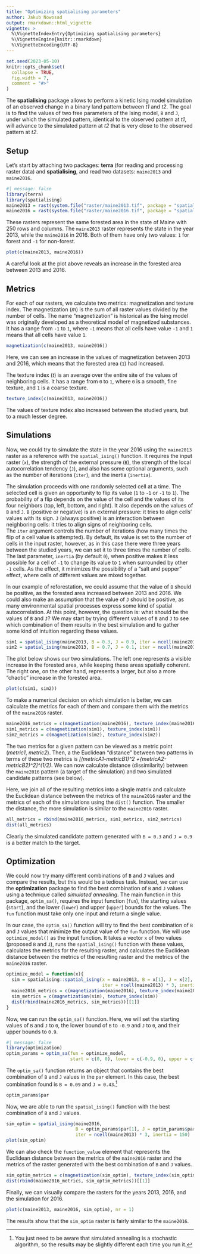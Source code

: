 ```yaml
---
title: "Optimizing spatialising parameters"
author: Jakub Nowosad
output: rmarkdown::html_vignette
vignette: >
  %\VignetteIndexEntry{Optimizing spatialising parameters}
  %\VignetteEngine{knitr::rmarkdown}
  %\VignetteEncoding{UTF-8}
---
```


```r
set.seed(2023-05-10)
knitr::opts_chunk$set(
  collapse = TRUE,
  fig.width = 7,
  comment = "#>"
)
```

The **spatialising** package allows to perform a kinetic Ising model simulation of an observed change in a binary land pattern between *t1* and *t2*.
The goal is to find the values of two free parameters of the Ising model, `B` and `J`, under which the simulated pattern, identical to the observed pattern at *t1*, will advance to the simulated pattern at *t2* that is very close to the observed pattern at *t2*.

## Setup

Let's start by attaching two packages: **terra** (for reading and processing raster data) and **spatialising**, and read two datasets: `maine2013` and `maine2016`.

```r
#| message: false
library(terra)
library(spatialising)
maine2013 = rast(system.file("raster/maine2013.tif", package = "spatialising"))
maine2016 = rast(system.file("raster/maine2016.tif", package = "spatialising"))
```

These rasters represent the same forested area in the state of Maine with 250 rows and columns.
The `maine2013` raster represents the state in the year 2013, while the `maine2016` in 2016. 
Both of them have only two values: `1` for forest and `-1` for non-forest.

```r
plot(c(maine2013, maine2016))
```

A careful look at the plot above reveals an increase in the forested area between 2013 and 2016.

## Metrics

For each of our rasters, we calculate two metrics: magnetization and texture index. 
The magnetization ($m$) is the sum of all raster values divided by the number of cells.
The name "magnetization" is historical as the Ising model was originally developed as a theoretical model of magnetized substances.
It has a range from `-1` to `1`, where `-1` means that all cells have value `-1` and `1` means that all cells have value `1`.

```r
magnetization(c(maine2013, maine2016))
```

Here, we can see an increase in the values of magnetization between 2013 and 2016, which means that the forested area (`1`) had increased.

The texture index ($t$) is an average over the entire site of the values of neighboring cells.
It has a range from `0` to `1`, where `0` is a smooth, fine texture, and `1` is a coarse texture.

```r
texture_index(c(maine2013, maine2016))
```

The values of texture index also increased between the studied years, but to a much lesser degree.

## Simulations

Now, we could try to simulate the state in the year 2016 using the `maine2013` raster as a reference with the `spatial_ising()` function.
It requires the input raster (`x`), the strength of the external pressure (`B`), the strength of the local autocorrelation tendency (`J`), and also has some optional arguments, such as the number of iterations (`iter`), and the inertia (`inertia`).

The simulation proceeds with one randomly selected cell at a time.
The selected cell is given an opportunity to flip its value (`1` to `-1` or  `-1` to `1`).
The probability of a flip depends on the value of the cell and the values of its four neighbors (top, left, bottom, and right).
It also depends on the values of `B` and `J`.
`B` (positive or negative) is an external pressure: it tries to align cells' values with its sign.
`J` (always positive) is an interaction between neighboring cells: it tries to align signs of neighboring cells.  
The `iter` argument controls the number of iterations (how many times the flip of a cell value is attempted). 
By default, its value is set to the number of cells in the input raster, however, as in this case there were three years between the studied years, we can set it to three times the number of cells.
The last parameter, `inertia` (by default `0`), when positive makes it less possible for a cell of `-1` to change its value to `1` when surrounded by other `-1` cells.
As the effect, it minimizes the possibility of a "salt and pepper" effect, where cells of different values are mixed together.

In our example of reforestation, we could assume that the value of `B` should be positive, as the forested area increased between 2013 and 2016.
We could also make an assumption that the value of `J` should be positive, as many environmental spatial processes express some kind of spatial autocorrelation.
At this point, however, the question is: what should be the values of `B` and `J`?
We may start by trying different values of `B` and `J` to see which combination of them results in the best simulation and to gather some kind of intuition regarding these values.

```r
sim1 = spatial_ising(maine2013, B = 0.3, J = 0.9, iter = ncell(maine2013) * 3, inertia = 150)
sim2 = spatial_ising(maine2013, B = 0.7, J = 0.1, iter = ncell(maine2013) * 3, inertia = 150)
```

The plot below shows our two simulations.
The left one represents a visible increase in the forested area, while keeping these areas spatially coherent.
The right one, on the other hand, represents a larger, but also a more "chaotic" increase in the forested area.

```r
plot(c(sim1, sim2))
```

To make a numerical decision on which simulation is better, we can calculate the metrics for each of them and compare them with the metrics of the `maine2016` raster.

```r
maine2016_metrics = c(magnetization(maine2016), texture_index(maine2016))
sim1_metrics = c(magnetization(sim1), texture_index(sim1))
sim2_metrics = c(magnetization(sim2), texture_index(sim2))
```

The two metrics for a given pattern can be viewed as a metric point (*metric1*, *metric2*).
Then, a the Euclidean "distance" between two patterns in terms of these two metrics is *[(metricA1-metricB1)^2 +{metricA2-metricB2)^2]^(1/2)*.
We can now calculate distance (dissimilarity) between the `maine2016` pattern (a target of the simulation) and two simulated candidate patterns (see below).

Here, we join all of the resulting metrics into a single matrix and calculate the Euclidean distance between the metrics of the `maine2016` raster and the metrics of each of the simulations using the `dist()` function.
The smaller the distance, the more simulation is similar to the `maine2016` raster.

```r
all_metrics = rbind(maine2016_metrics, sim1_metrics, sim2_metrics)
dist(all_metrics)
```

Clearly the simulated candidate pattern generated with `B = 0.3` and `J = 0.9` is a better match to the target.

## Optimization

We could now try many different combinations of `B` and `J` values and compare the results, but this would be a tedious task.
Instead, we can use the **optimization** package to find the best combination of `B` and `J` values using a technique called *simulated annealing*.
The main function in this package, `optim_sa()`, requires the input function (`fun`), the starting values (`start`), and the lower (`lower`) and upper (`upper`) bounds for the values.
The `fun` function must take only one input and return a single value.

In our case, the `optim_sa()` function will try to find the best combination of `B` and `J` values that minimize the output value of the `fun` function.
We will use `optimize_model()` as the input function.
It takes a vector `x` of two values (proposed `B` and `J`), runs the `spatial_ising()` function with these values, calculates the metrics for the resulting raster, and calculates the Euclidean distance between the metrics of the resulting raster and the metrics of the `maine2016` raster.

```r
optimize_model = function(x){
  sim = spatialising::spatial_ising(x = maine2013, B = x[1], J = x[2], 
                                    iter = ncell(maine2013) * 3, inertia = 150)  
  maine2016_metrics = c(magnetization(maine2016), texture_index(maine2016))
  sim_metrics = c(magnetization(sim), texture_index(sim))             
  dist(rbind(maine2016_metrics, sim_metrics))[[1]]
}
```

Now, we can run the `optim_sa()` function.
Here, we will set the starting values of `B` and `J` to `0`, the lower bound of `B` to `-0.9` and `J` to `0`, and their upper bounds to `0.9`.

```r
#| message: false
library(optimization)
optim_params = optim_sa(fun = optimize_model, 
                        start = c(0, 0), lower = c(-0.9, 0), upper = c(0.9, 0.9),trace = TRUE)
```

The `optim_sa()` function returns an object that contains the best combination of `B` and `J` values in the `par` element.
In this case, the best combination found is `B = 0.09` and `J = 0.43`.^[You just need to be aware that simulated annealing is a stochastic algorithm, so the results may be slightly different each time you run it.]

```r
optim_params$par
```


Now, we are able to run the `spatial_ising()` function with the best combination of `B` and `J` values.

```r
sim_optim = spatial_ising(maine2016, 
                          B = optim_params$par[1], J = optim_params$par[2], 
                          iter = ncell(maine2013) * 3, inertia = 150)
plot(sim_optim)
```

We can also check the `function_value` element that represents the Euclidean distance between the metrics of the `maine2016` raster and the metrics of the raster generated with the best combination of `B` and `J` values.

```r
sim_optim_metrics = c(magnetization(sim_optim), texture_index(sim_optim))             
dist(rbind(maine2016_metrics, sim_optim_metrics))[[1]]
```

Finally, we can visually compare the rasters for the years 2013, 2016, and the simulation for 2016.

```r
plot(c(maine2013, maine2016, sim_optim), nr = 1)
```

The results show that the `sim_optim` raster is fairly similar to the `maine2016`.

